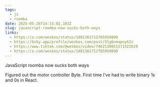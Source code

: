 ```yaml
---
tags:
  - js
  - roomba
date: 2025-05-26T14:15:02.183Z
slug: javascript-roomba-now-sucks-both-ways
links:
  - https://x.com/wesbos/status/1881361712705950090
  - https://bsky.app/profile/wesbos.com/post/3lg6nmapnyk2z
  - https://www.tiktok.com/@wesbos/video/7462130051371322629
  - https://x.com/wesbos/status/1881361712705950090
---
```


JavaScript roomba now sucks both ways

Figured out the motor controller Byte. First time I've had to write binary 1s and 0s in React.
